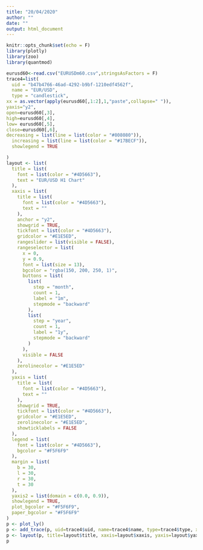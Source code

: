 ```yaml
---
title: "20/04/2020"
author: ""
date: ""
output: html_document
---
```


```r
knitr::opts_chunk$set(echo = F)
library(plotly)
library(zoo)
library(quantmod)
```


```r
eurusd60<-read.csv("EURUSDm60.csv",stringsAsFactors = F)
trace4=list(
  uid = "b47b4766-46ad-4292-b9bf-1210edf4562f", 
  name = "EUR/USD", 
  type = "candlestick",
xx = as.vector(apply(eurusd60[,1:2],1,"paste",collapse=" ")), 
yaxis="y2",
open=eurusd60[,3],
high=eurusd60[,4],
low= eurusd60[,5],
close=eurusd60[,6],
decreasing = list(line = list(color = "#808080")), 
  increasing = list(line = list(color = "#17BECF")), 
  showlegend = TRUE

)
layout <- list(
  title = list(
    font = list(color = "#4D5663"), 
    text = "EUR/USD H1 Chart"
  ), 
  xaxis = list(
    title = list(
      font = list(color = "#4D5663"), 
      text = ""
    ), 
    anchor = "y2", 
    showgrid = TRUE, 
    tickfont = list(color = "#4D5663"), 
    gridcolor = "#E1E5ED", 
    rangeslider = list(visible = FALSE), 
    rangeselector = list(
      x = 0, 
      y = 0.9, 
      font = list(size = 13), 
      bgcolor = "rgba(150, 200, 250, 1)", 
      buttons = list(
        list(
          step = "month", 
          count = 1, 
          label = "1m", 
          stepmode = "backward"
        ), 
        list(
          step = "year", 
          count = 1, 
          label = "1y", 
          stepmode = "backward"
        )
      ), 
      visible = FALSE
    ), 
    zerolinecolor = "#E1E5ED"
  ), 
  yaxis = list(
    title = list(
      font = list(color = "#4D5663"), 
      text = ""
    ), 
    showgrid = TRUE, 
    tickfont = list(color = "#4D5663"), 
    gridcolor = "#E1E5ED", 
    zerolinecolor = "#E1E5ED", 
    showticklabels = FALSE
  ), 
  legend = list(
    font = list(color = "#4D5663"), 
    bgcolor = "#F5F6F9"
  ), 
  margin = list(
    b = 30, 
    l = 30, 
    r = 30, 
    t = 30
  ), 
  yaxis2 = list(domain = c(0.0, 0.9)), 
  showlegend = TRUE, 
  plot_bgcolor = "#F5F6F9", 
  paper_bgcolor = "#F5F6F9"
)
p <- plot_ly()
p <- add_trace(p, uid=trace4$uid, name=trace4$name, type=trace4$type, x=trace4$x, yaxis=trace4$yaxis, low=trace4$low, high=trace4$high, open=trace4$open, close=trace4$close, decreasing=trace4$decreasing, increasing=trace4$increasing, showlegend=trace4$showlegend)
p <- layout(p, title=layout$title, xaxis=layout$xaxis, yaxis=layout$yaxis, legend=layout$legend, margin=layout$margin, yaxis2=layout$yaxis2, showlegend=layout$showlegend, plot_bgcolor=layout$plot_bgcolor, paper_bgcolor=layout$paper_bgcolor)
p
```
